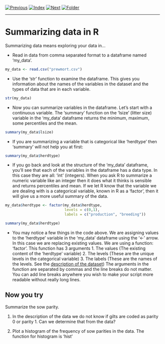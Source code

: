 [![Previous](../../img/previous.png)](../lesson3/lesson3_2.html)
[![Index](../../img/home.png)](../../index.html)
[![Next](../../img/next.png)](lesson4_2.html)
[![Folder](../../img/folder.png)](./)

---

# Summarizing data in R

Summarizing data means exploring your data in...

* Read in data from comma separated format to a dataframe named
  'my_data'.

```r

my_data <- read.csv("prewmort.csv")

```

* Use the 'str' function to examine the dataframe. This gives you
  information about the names of the variables in the dataset and the
  types of data that are in each variable.

```r

str(my_data)

```

* Now you can summarize variables in the dataframe. Let's start with a
  continuous variable. The 'summary' function on the 'lsize' (litter
  size) variable in the 'my_data' dataframe returns the minimum,
  maximum, some percentiles and the mean.

```r

summary(my_data$lsize)

```

* If you are summarizing a variable that is categorical like
'herdtype' then 'summary' will not help you at first:

```r
summary(my_data$herdtype)
```

* If you go back and look at the structure of the 'my_data' dataframe,
you'll see that each of the variables in the dataframe has a
data type. In this case they are all: 'int' (integers). When you ask R
to summarize a numeric variable like an integer then it does what it
thinks is sensible and returns percentiles and mean. If we let R know
that the variable we are dealing with is a categorical variable, known
in R as a 'factor', then it will give us a more useful summary of the
data.

```r

my_data$herdtype <- factor(my_data$herdtype,
                           levels = c(0,1),
                           labels = c("production", "breeding"))

summary(my_data$herdtype)

```

* You may notice a few things in the code above. We are assigning
  values to the 'herdtype' variable in the 'my_data' dataframe using
  the '<-' arrow. In this case we are replacing existing values. We
  are using a function: 'factor'. This function has 3 arguments
	  1. The values (The existing content of the 'herdtype' variable)
	  2. The levels (These are the unique levels in the categorical
         variable)
	  3. The labels (These are the names of the levels. See the
  [description of the dataset](../../about_datasets.html))
  The arguments in the function are separated by commas and the line
  breaks do not matter. You can add line breaks anywhere you wish to
  make your script more readable without really long lines.


## Now you try

Summarize the sow parity.

1. In the description of the data we do not know if gilts are coded as
   parity 0 or parity 1. Can we determine that from the data?

2. Plot a histogram of the frequency of sow parities in the data. The
   function for histogram is 'hist'
